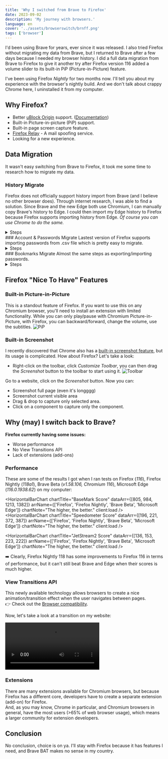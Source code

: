 ```yaml
---
title: 'Why I switched from Brave to Firefox'
date: 2023-09-02
description: 'My journey with browsers.'
language: en
cover: '../assets/browserswitch/brnff.png'
tags: ['browser']
---
```



I'd been using Brave for years, ever since it was released. I also tried Firefox without migrating my data from Brave, but I returned to Brave after a few days because I needed my browser history. I did a full data migration from Brave to Firefox to give it another try after Firefox version 116 added a volume slider to its built-in PiP (Picture-in-Picture) feature.

I've been using Firefox _Nightly_ for two months now. I'll tell you about my experience with the browser's nightly build. And we don't talk about crappy Chrome here, I uninstalled it from my computer.

## Why Firefox?

-  Better [uBlock Origin](https://github.com/gorhill/uBlock) support. ([Documentation](https://github.com/gorhill/uBlock/wiki/uBlock-Origin-works-best-on-Firefox))
-  Built-in Picture-in-picture (PiP) support.
-  Built-in page screen capture feature.
-  [Firefox Relay](https://relay.firefox.com/) - A mail spoofing service.
-  Looking for a new experience.

## Data Migration

It wasn't easy switching from Brave to Firefox, it took me some time to research how to migrate my data.

### History Migrate

Firefox does not officially support history import from Brave (and I believe no other browser does). Through internet research, I was able to find a solution. Since Brave and the new Edge both use Chromium, I can manually copy Brave's history to Edge. I could then import my Edge history to Firefox because Firefox supports importing history from Edge. _Of course you can use Chrome to do the same._

<details>
   <summary class="text-xl font-bold hover:underline hover:cursor-pointer w-fit">Steps</summary>

      **Step 1: Copy Brave's history to Edge/Chrome.**
      - Open _Run_: <kbd class="kbd">Windows ⌘</kbd> + <kbd class="kbd">R</kbd>
      - Type: `%appdata%` then press OK
      ![Run window.](../assets/browserswitch/runwindow.webp)
      - A new File Explorer open, if you're in the _Roaming_ folder, click _AppData_ then go to _Local_ folder.
      ![Roaming](../assets/browserswitch/roaming.webp)
      - Open _BraveSoftware_ > _Brave_Browser_ (_Brave_Browser-Beta_ if you're using Beta) > _User Data_
      - Copy `History` and `History-journal` file
      ![History Files](../assets/browserswitch/historyfile.webp)
      - Now go back to _Local_ folder, go to _Edge_ (Chromium Edge) User Data folder: _Microsoft_ > _Edge_ > _User Data_ then paste the copied history files.

      **Step 2: Import Edge's history to Firefox.**
      - Open _Firefox_ > _Settings_ > _General_ > _Import Browser Data_ > _Import Data_ > Select _Microsoft Edge - Profile_, tick _Select All_ option > Import.

</details>
### Account & Passwords Migrate
Lastest version of Firefox supports importing passwords from .csv file which is pretty easy to migrate.
    
<details>
   <summary class="text-xl font-bold hover:underline hover:cursor-pointer w-fit">Steps</summary>

      **Step 1: Export Brave passwords.**
      - Open _Brave_ > _Settings_ > _Autofill & Passwords_, at the _Saved Passwords_ section click <kbd class="kbd">⫶</kbd> then click `Export Passwords`

      **Step 2: Import passwords file to Firefox.**
      - Open _Firefox_ > <kbd class="kbd">☰</kbd> _Menu_  > _Passwords_ > <kbd class='kbd'>⋯</kbd> _Options_ > _Import from a File..._ > Select exported `Passwords.csv`

     > Remember to delete the `Passwords.csv` file.

</details>
### Bookmarks Migrate
Almost the same steps as exporting/importing passwords.

<details>
   <summary class="text-xl font-bold hover:underline hover:cursor-pointer w-fit">Steps</summary>

      **Step 1: Export Brave bookmarks.**
      - Open _Brave_ > <kbd class="kbd">Ctrl</kbd> + <kbd class="kbd">Shift</kbd> + <kbd class="kbd">O</kbd> > <kbd class='kbd'>⋯</kbd> _Options_ > _Export Bookmarks_

      **Step 2: Import bookmarks file in Firefox.**
      - Open _Firefox_ > <kbd class="kbd">Ctrl</kbd> + <kbd class="kbd">Shift</kbd> + <kbd class="kbd">O</kbd> > <kbd class='kbd'>⋯</kbd> _Options_ > _Import and Backup_ > _Import Bookmarks from HTML..._ > Select exported `Bookmarks.html`

</details>

## Firefox "Nice To Have" Features

### Built-in Picture-in-Picture

This is a standout feature of Firefox. If you want to use this on any Chromium browser, you'll need to install an extension with limited functionality.
While you can only play/pause with Chromium Picture-in-Picture, with Firefox, you can backward/forward, change the volume, use the subtitles.
![PiP](../assets/browserswitch/PiP.webp)

### Built-in Screenshot

I recently discovered that Chrome also has a [built-in screenshot feature](https://zapier.com/blog/full-page-screenshots-in-chrome/), but its usage is complicated. How about Firefox? Let's take a look:

-  Right-click on the toolbar, click _Customize Toolbar_, you can then drag the _Screenshot_ button to the toolbar to start using it.
   ![Toolbar](../assets/browserswitch/ToolbarMag.webp)

Go to a website, click on the _Screenshot_ button. Now you can:

-  Screenshot full page (even it's longggg)
-  Screenshot current visible area
-  Drag & drop to capture only selected area.
-  Click on a component to capture only the component.

## Why (may) I switch back to Brave?

**Firefox currently having some issues:**

-  Worse performance
-  No View Transitions API
-  Lack of extensions (add-ons)

### Performance

These are some of the results I got when I ran tests on Firefox (_116_), Firefox Nightly (_118a1_), Brave Beta (_v1.58.106, Chromium 116_), Microsoft Edge (_116.0.1938.62_) on my computer:

<HorizontalBarChart
   chartTitle="BaseMark Score"
   dataArr={[805, 984, 1213, 1382]}
   arrName={['Firefox', 'Firefox Nightly', 'Brave Beta', 'Microsoft Edge']}
   chartNote="The higher, the better."
   client:load
/>
<br />
<HorizontalBarChart
   chartTitle="Speedometer Score"
   dataArr={[196, 221, 372, 387]}
   arrName={['Firefox', 'Firefox Nightly', 'Brave Beta', 'Microsoft Edge']}
   chartNote="The higher, the better."
   client:load
/>
<br />

<HorizontalBarChart
   chartTitle="JetStream2 Score"
   dataArr={[136, 153, 223, 222]}
   arrName={['Firefox', 'Firefox Nightly', 'Brave Beta', 'Microsoft Edge']}
   chartNote="The higher, the better."
   client:load
/>

➡️ Clearly, Firefox Nightly 118 has some improvements to Firefox 116 in terms of performance, but it can't still beat Brave and Edge when their scores is much higher.

### View Transitions API

This newly available technology allows browsers to create a nice animation/transition effect when the user navigates between pages.\
👉 Check out the [Browser compatibility](https://developer.mozilla.org/en-US/docs/Web/API/View_Transitions_API#browser_compatibility).

Now, let's take a look at a transition on my website:

<video
   class="w-full rounded border-2 border-gray-700 dark:border-gray-200 md:w-2/3"
   playsinline
   disablepictureinpicture
   controlslist="play noremoteplayback noplaybackrate foobar"
   controls>
   <source src={viewTransitionVideo} type="video/mp4" />
</video>

### Extensions

There are many extensions available for Chromium browsers, but because Firefox has a different core, developers have to create a separate extension (add-on) for Firefox.\
And, as you may know, Chrome in particular, and Chromium browsers in general, have the most users (>65% of web browser usage), which means a larger community for extension developers.

## Conclusion

No conclusion, choice is on ya. I'll stay with Firefox because it has features I need, and Brave BAT makes no sense in my country.
